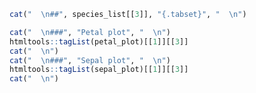 
```r
cat("  \n##", species_list[[3]], "{.tabset}", "  \n")

cat("  \n###", "Petal plot", "  \n")
htmltools::tagList(petal_plot)[[1]][[3]]
cat("  \n")
cat("  \n###", "Sepal plot", "  \n")
htmltools::tagList(sepal_plot)[[1]][[3]]
cat("  \n")
```

